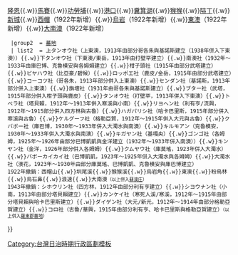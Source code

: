 {{noteTA
|1=zh-hans:庄; zh-hant:庄;
}}
{{Navbox
  |name    = 蘇澳郡
  |title   = 昔日[[蘇澳郡]]（1920年－1945年）
  |style   = width: 100%
  |group1  = [[蘇澳街]] 
  | list1  = [[蘇澳 (大字)|蘇澳]]{{.w}}[[隆恩]]{{.w}}[[馬賽 (臺灣)|馬賽]]{{.w}}[[功勞埔]]{{.w}}[[港口 (宜蘭縣)|港口]]{{.w}}[[糞箕湖 (宜蘭縣)|糞箕湖]]{{.w}}[[猴猴]]{{.w}}[[隘丁]]{{.w}}[[新城 (宜蘭縣蘇澳鎮)|新城]]{{.w}}[[西帽]]（1922年新增）{{.w}}[[烏岩]]（1922年新增）{{.w}}[[東澳 (臺灣)|東澳]]（1922年新增）{{.w}}[[大南澳]]（1922年新增）
  |group2  = [[蕃地 (蘇澳郡)|蕃地]]
  | list2  = 上タンオウ社（上東澳，1913年由部分哥各朱與基諾斯建立（1938年併入下東澳））{{.w}}下タンオウ社（下東澳/東岳，1913年由打壁罕建立）{{.w}}南澳社（1932年～1933年由庫巴博、克魯模安與各姆姆建立）{{.w}}柑子頭社（1915年由部分武塔建立）{{.w}}ピヤハウ社（比亞豪/碧候）{{.w}}ロッポエ社（鹿皮/金岳，1915年由部分武塔建立）{{.w}}コーコツ社（哥各朱，1913年部分併入上東澳）{{.w}}センダン社（基諾斯，1913年部分併入上東澳）{{.w}}旃壇社（1931年由哥各朱與基諾斯建立）{{.w}}ブター社（武塔，1915年部分併入柑子頭與鹿皮）{{.w}}タンオウ社（打壁罕，1913年併入下東澳）{{.w}}トベラ社（塔貝賴，1912年～1913年併入寒溪與小南）{{.w}}リヨヘン社（利有亨/流興，1912年～1915部分併入四方林與古魯）{{.w}}ハガパリシ社（哈卡巴里斯，1915年部分併入寒溪與古魯）{{.w}}ケルグーフ社（格勒亞賀，1912年～1915年併入大元與古魯）{{.w}}クバボー社（庫巴博，1930年～1933年併入大濁水與南澳）{{.w}}キルモアン（克魯模安，1930年～1933年併入大濁水與南澳）{{.w}}キガヤン社（基嘎央）{{.w}}ゴンゴ社（各姆姆，1925年～1926年由部分巴博凱凱與金洋建立（1932年～1933年併入南澳））{{.w}}キンヤン社（金洋，1926年部分併入各姆姆）{{.w}}クムヤウ社（庫莫瑤，1923年併入大濁水）{{.w}}バボーカイカイ社（巴博凱凱，1923年～1925年併入大濁水與各姆姆）{{.w}}大濁水社（澳花，1923年～1930年由部分庫莫瑤、巴博凱凱、克魯模安與庫巴博建立）<br/>1922年撤銷：西帽山{{.w}}圳尾溪{{.w}}猴猴溪{{.w}}烏岩角{{.w}}東澳{{.w}}粉鳥林{{.w}}烏石鼻{{.w}}浪速{{.w}}大南澳<small>（以上併入[[蘇澳庄]]）</small><br/>1943年撤銷：シホウリン社（四方林，1912年由部分利有亨建立）{{.w}}シヨウナン社（小南，1913年由部分塔貝賴建立）{{.w}}カンケイ社（寒死人溪/寒溪，1912年～1915年由部分塔貝賴與哈卡巴里斯建立）{{.w}}ダイゲン社（大元/新光，1912年～1914年由部分格勒亞賀建立）{{.w}}コロ社（古魯/華興，1915年由部分利有亨、哈卡巴里斯與格勒亞賀建立）<small>（以上併入[[羅東郡]][[蕃地 (羅東郡)|蕃地]]）</small>
}}
<noinclude>
[[Category:台灣日治時期行政區劃模板]]
</noinclude>